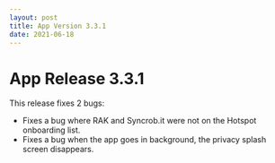 ```yaml
---
layout: post
title: App Version 3.3.1
date: 2021-06-18
---
```


# App Release 3.3.1

This release fixes 2 bugs:

- Fixes a bug where RAK and Syncrob.it were not on the Hotspot onboarding list.
- Fixes a bug when the app goes in background, the privacy splash screen disappears.
